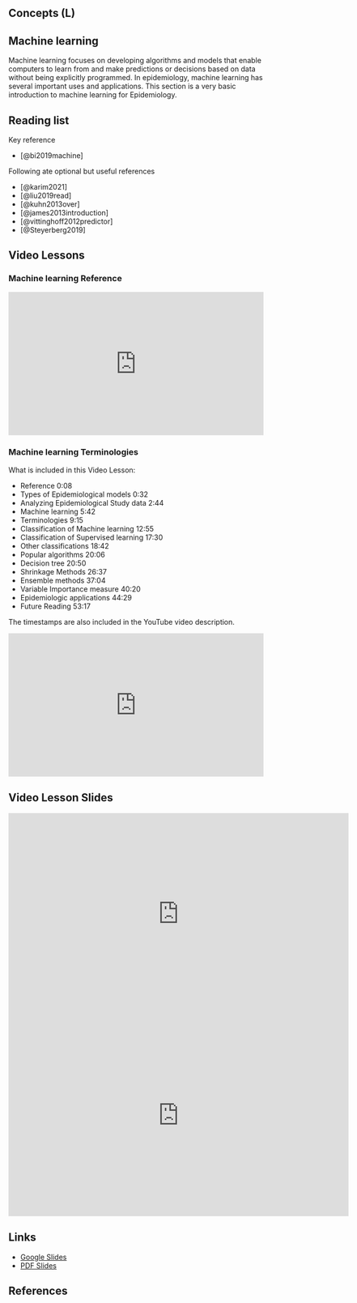 ## Concepts (L) {.unnumbered}

## Machine learning

Machine learning focuses on developing algorithms and models that enable computers to learn from and make predictions or decisions based on data without being explicitly programmed. In epidemiology, machine learning has several important uses and applications. This section is a very basic introduction to machine learning for Epidemiology.

## Reading list

Key reference

-   [@bi2019machine]

Following ate optional but useful references

-   [@karim2021]
-   [@liu2019read]
-   [@kuhn2013over]
-   [@james2013introduction]
-   [@vittinghoff2012predictor]
-   [@Steyerberg2019]

## Video Lessons

::: callout-tip
### Machine learning Reference
:::

::: {style="position: relative; padding-bottom: 56.25%; height: 0; overflow: hidden;"}
<iframe src="https://www.youtube.com/embed/T713OdjNzgk" style="position: absolute; top: 0; left: 0; width: 100%; height: 100%; border:0;" allowfullscreen>

</iframe>
:::

::: callout-tip
### Machine learning Terminologies

What is included in this Video Lesson:

-   Reference 0:08
-   Types of Epidemiological models 0:32
-   Analyzing Epidemiological Study data 2:44
-   Machine learning 5:42
-   Terminologies 9:15
-   Classification of Machine learning 12:55
-   Classification of Supervised learning 17:30
-   Other classifications 18:42
-   Popular algorithms 20:06
-   Decision tree 20:50
-   Shrinkage Methods 26:37
-   Ensemble methods 37:04
-   Variable Importance measure 40:20
-   Epidemiologic applications 44:29
-   Future Reading 53:17

The timestamps are also included in the YouTube video description.
:::

::: {style="position: relative; padding-bottom: 56.25%; height: 0; overflow: hidden;"}
<iframe src="https://www.youtube.com/embed/NkGLxUe3MKs" style="position: absolute; top: 0; left: 0; width: 100%; height: 100%; border:0;" allowfullscreen>

</iframe>
:::

## Video Lesson Slides

<iframe src="https://docs.google.com/presentation/d/e/2PACX-1vSQiSN4vJGYy4xLsf-gm1r-KgLHDkHgqV6Vn-OTxsC0hPMa0bdgR7lo-yapaWmmgOUEAwNpoSzxyabB/embed?start=false&amp;loop=false&amp;delayms=3000" frameborder="0" width="672" height="398" allowfullscreen="true" mozallowfullscreen="true" webkitallowfullscreen="true">

</iframe>

<iframe src="https://docs.google.com/presentation/d/e/2PACX-1vRkyWcZdEjLn7kAFVPMUOrH-xHMRZUk73pFFo-f76OwYANuPKyZcffQSpsIuJ50KvihHo0IE40OnkaM/embed?start=false&amp;loop=false&amp;delayms=3000" frameborder="0" width="672" height="398" allowfullscreen="true" mozallowfullscreen="true" webkitallowfullscreen="true">

</iframe>

## Links

-   [Google Slides](https://docs.google.com/presentation/d/1qPsBjMHNgD-_EXoVylSM9-FGKv5at1iF4WicxNZ84lQ/edit?usp=sharing)
-   [PDF Slides](slides/MachineLearning.pdf)

## References
